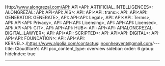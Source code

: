 Http://www.alongrezal.com/API: API<API: ARTIFICIAL_INTELLIGENCES>: ALONGREZAL: API: API<API: AIS>: API: API<API: trans>: API: API<API: GENERATOR: GENERATE>, API: API<API: Legal>, API: API<API: Terms>, API: API<API: Privacy>, API: API<API: Licensing>, API: API<API: Licensed>, API: API<API: GIT>, API: API<API: HUB>: API: API<API:  APIALONGREZAL: DIGITAL_LAWYER>; API: API<API: SCRIPTED>: API: API<API: DIGITAL>: API: API<API: FOUNDATION>: API: API<API: KERNEL>./https://www.algolia.com/contactus: <noonheavent@gmail.com>/---
title: Cloudflare's API
pcx_content_type: overview
sidebar:
  order: 6
  group:
    hideIndex: true

---


<DirectoryListing />
